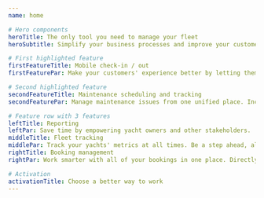 ```yaml
---
name: home

# Hero components
heroTitle: The only tool you need to manage your fleet
heroSubtitle: Simplify your business processes and improve your customers' experience

# First highlighted feature
firstFeatureTitle: Mobile check-in / out
firstFeaturePar: Make your customers' experience better by letting them take charge of their check-in day.

# Second highlighted feature
secondFeatureTitle: Maintenance scheduling and tracking
secondFeaturePar: Manage maintenance issues from one unified place. Increase yacht resale value driven by logged data. 

# Feature row with 3 features
leftTitle: Reporting
leftPar: Save time by empowering yacht owners and other stakeholders.
middleTitle: Fleet tracking
middlePar: Track your yachts' metrics at all times. Be a step ahead, always.
rightTitle: Booking management
rightPar: Work smarter with all of your bookings in one place. Directly integrated with leading aggregators. 

# Activation
activationTitle: Choose a better way to work
---
```


<!-- Activation alternative: -->
<!-- One platform for your team and your fleet -->
<!-- Save money, work better -->
<!-- You can do it, we can help -->

<!-- Mobile app -->
<!-- Let your customers familiarize themselves with the boat even before arrival, and allow them to check-in guided by our app. Say goodbye to the Saturday peaks." -->

<!-- Maintenance -->
<!-- Create tasks for one off and scheduled maintenance. Record repairs during checkout. Assign to team members and add photos and comments directly from the mobile app -->


<!-- Booking management -->
<!-- Directly push your availability to leading aggregators such as Nausys, MMK and Yacht Sentinel. No need to duplicate you data input in several different providers. -->

<!-- reporting -->
<!-- Run and download reports to share with any stakeholders. Provide a login to boat owners and empower them to keep track of their boats record. -->

<!-- find and hire crew -->
<!-- Use our crew portal to invite captains and chefs for your charters. Choose from our extensive network of the highest rated certified crew. Finding, assigning and paying crew has never been easier. -->
